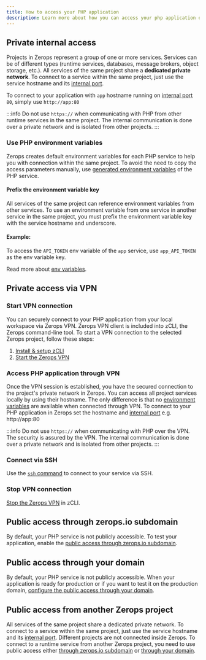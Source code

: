 ```yaml
---
title: How to access your PHP application
description: Learn more about how you can access your php application on Zerops.
---
```


## Private internal access

Projects in Zerops represent a group of one or more services.
Services can be of different types (runtime services, databases, message brokers, object storage, etc.). All services of the same project share a **dedicated private network**. To connect to a service within the same project, just use the service hostname and its [internal port](/php/how-to/build-pipeline#ports).

To connect to your application with `app` hostname running on [internal port](/php/how-to/build-pipeline#ports) `80`, simply use `http://app:80`

:::info
Do not use `https://` when communicating with PHP from other runtime services in the same project. The internal communication is done over a private network and is isolated from other projects.
:::

### Use PHP environment variables

Zerops creates default environment variables for each PHP service to help you with connection within the same project. To avoid the need to copy the access parameters manually, use [generated environment variables](/php/how-to/env-variables#generated-env-variables) of the PHP service.

#### Prefix the environment variable key

All services of the same project can reference environment variables from other services. To use an environment variable from one service in another service in the same project, you must prefix the environment variable key with the service hostname and underscore.

#### Example:

To access the `API_TOKEN` env variable of the `app` service, use `app_API_TOKEN` as the env variable key.

Read more about [env variables](/php/how-to/env-variables).

## Private access via VPN

### Start VPN connection

You can securely connect to your PHP application from your local workspace via Zerops VPN. Zerops VPN client is included into zCLI, the Zerops command-line tool. To start a VPN connection to the selected Zerops project, follow these steps:

1. [Install & setup zCLI](/references/cli)
2. [Start the Zerops VPN](/references/vpn#start-vpn)

### Access PHP application through VPN

Once the VPN session is established, you have the secured connection to the project's private network in Zerops. You can access all project services locally by using their hostname. The only difference is that no [environment variables](/php/how-to/env-variables) are available when connected through VPN. To connect to your PHP application in Zerops set the hostname and [internal port](/php/how-to/build-pipeline#ports) e.g. http://app:80

:::info
Do not use `https://` when communicating with PHP over the VPN. The security is assured by the VPN. The internal communication is done over a private network and is isolated from other projects.
:::

### Connect via SSH

Use the <a href="/references/ssh">`ssh` command</a> to connect to your service via SSH.

### Stop VPN connection

[Stop the Zerops VPN](/references/vpn#stop-vpn) in zCLI.

## Public access through zerops.io subdomain

By default, your PHP service is not publicly accessible. To test your application, enable the [public access through zerops.io subdomain](/features/access#public-access-through-zeropsapp-subdomain).

## Public access through your domain

By default, your PHP service is not publicly accessible. When your application is ready for production or if you want to test it on the production domain, [configure the public access through your domain](/features/access#public-access-through-your-domain).

## Public access from another Zerops project

All services of the same project share a dedicated private network. To connect to a service within the same project, just use the service hostname and its [internal port](/php/how-to/build-pipeline#ports). Different projects are not connected inside Zerops. To connect to a runtime service from another Zerops project, you need to use public access either [through zerops.io subdomain](/features/access#public-access-through-zeropsapp-subdomain) or [through your domain](/features/access#public-access-through-your-domain).
